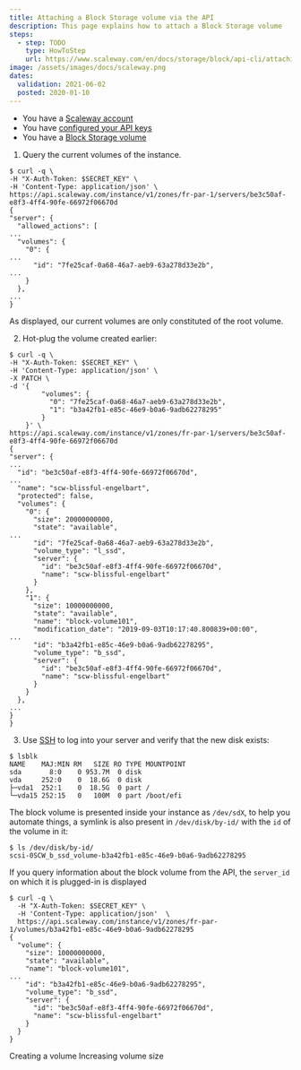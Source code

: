 ```yaml
---
title: Attaching a Block Storage volume via the API
description: This page explains how to attach a Block Storage volume
steps:
  - step: TODO
    type: HowToStep
    url: https://www.scaleway.com/en/docs/storage/block/api-cli/attaching-a-volume
image: /assets/images/docs/scaleway.png
dates:
  validation: 2021-06-02
  posted: 2020-01-10
---
```


<Message type="requirement">

  - You have a [Scaleway account](/console/my-account/how-to/create-an-account/)   
  - You have [configured your API keys](/console/my-project/how-to/generate-api-key/)
  - You have a [Block Storage volume](/storage/block/api-cli/creating-a-volume)

</Message>

1. Query the current volumes of the instance.

  ```
  $ curl -q \
  -H "X-Auth-Token: $SECRET_KEY" \
  -H 'Content-Type: application/json' \
  https://api.scaleway.com/instance/v1/zones/fr-par-1/servers/be3c50af-e8f3-4ff4-90fe-66972f06670d
  {
  "server": {
    "allowed_actions": [
  ...
    "volumes": {
      "0": {
  ...
        "id": "7fe25caf-0a68-46a7-aeb9-63a278d33e2b",
  ...
      }
    },
  ...
  }
  ```

  As displayed, our current volumes are only constituted of the root volume.

2. Hot-plug the volume created earlier:

  ```
  $ curl -q \
  -H "X-Auth-Token: $SECRET_KEY" \
  -H 'Content-Type: application/json' \
  -X PATCH \
  -d '{
          "volumes": {
            "0": "7fe25caf-0a68-46a7-aeb9-63a278d33e2b",
            "1": "b3a42fb1-e85c-46e9-b0a6-9adb62278295"
          }
      }' \
  https://api.scaleway.com/instance/v1/zones/fr-par-1/servers/be3c50af-e8f3-4ff4-90fe-66972f06670d
  {
  "server": {
  ...
    "id": "be3c50af-e8f3-4ff4-90fe-66972f06670d",
  ...
    "name": "scw-blissful-engelbart",
    "protected": false,
    "volumes": {
      "0": {
        "size": 20000000000,
        "state": "available",
  ...
        "id": "7fe25caf-0a68-46a7-aeb9-63a278d33e2b",
        "volume_type": "l_ssd",
        "server": {
          "id": "be3c50af-e8f3-4ff4-90fe-66972f06670d",
          "name": "scw-blissful-engelbart"
        }
      },
      "1": {
        "size": 10000000000,
        "state": "available",
        "name": "block-volume101",
        "modification_date": "2019-09-03T10:17:40.800839+00:00",
  ...
        "id": "b3a42fb1-e85c-46e9-b0a6-9adb62278295",
        "volume_type": "b_ssd",
        "server": {
          "id": "be3c50af-e8f3-4ff4-90fe-66972f06670d",
          "name": "scw-blissful-engelbart"
        }
      }
    },
  ...
  }
  }
  ```
3. Use [SSH](/compute/Instances/how-to/connect-to-instance/) to log into your server and verify that the new disk exists:

  ```
  $ lsblk
  NAME    MAJ:MIN RM   SIZE RO TYPE MOUNTPOINT
  sda       8:0    0 953.7M  0 disk
  vda     252:0    0  18.6G  0 disk
  ├─vda1  252:1    0  18.5G  0 part /
  └─vda15 252:15   0   100M  0 part /boot/efi
  ```

  The block volume is presented inside your instance as `/dev/sdX`, to help you
  automate things, a symlink is also present in `/dev/disk/by-id/` with the `id`
  of the volume in it:

  ```
  $ ls /dev/disk/by-id/
  scsi-0SCW_b_ssd_volume-b3a42fb1-e85c-46e9-b0a6-9adb62278295
  ```

  If you query information about the block volume from the API, the `server_id`
  on which it is plugged-in is displayed

  ```
  $ curl -q \
    -H "X-Auth-Token: $SECRET_KEY" \
    -H 'Content-Type: application/json'  \
    https://api.scaleway.com/instance/v1/zones/fr-par-1/volumes/b3a42fb1-e85c-46e9-b0a6-9adb62278295
  {
    "volume": {
      "size": 10000000000,
      "state": "available",
      "name": "block-volume101",
  ...
      "id": "b3a42fb1-e85c-46e9-b0a6-9adb62278295",
      "volume_type": "b_ssd",
      "server": {
        "id": "be3c50af-e8f3-4ff4-90fe-66972f06670d",
        "name": "scw-blissful-engelbart"
      }
    }
  }
  ```

<Navigation title="See Also">
  <PreviousButton to="/storage/block/api-cli/creating-a-volume/">Creating a volume</PreviousButton>
  <NextButton to="/storage/block/api-cli/increasing-volume-size">Increasing volume size</NextButton>
</Navigation>
